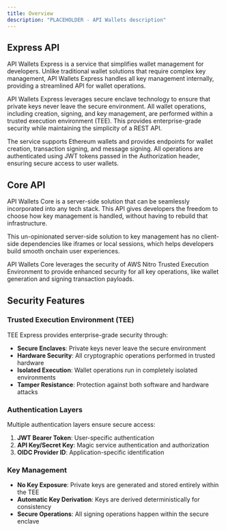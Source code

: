 ```yaml
---
title: Overview
description: "PLACEHOLDER - API Wallets description"
---
```


## Express API

API Wallets Express is a service that simplifies wallet management for developers. Unlike traditional wallet solutions that require complex key management, API Wallets Express handles all key management internally, providing a streamlined API for wallet operations.

API Wallets Express leverages secure enclave technology to ensure that private keys never leave the secure environment. All wallet operations, including creation, signing, and key management, are performed within a trusted execution environment (TEE). This provides enterprise-grade security while maintaining the simplicity of a REST API.

The service supports Ethereum wallets and provides endpoints for wallet creation, transaction signing, and message signing. All operations are authenticated using JWT tokens passed in the Authorization header, ensuring secure access to user wallets.

## Core API

API Wallets Core is a server-side solution that can be seamlessly incorporated into any tech stack. This API gives developers the freedom to choose how key management is handled, without having to rebuild that infrastructure.

This un-opinionated server-side solution to key management has no client-side dependencies like iframes or local sessions, which helps developers build smooth onchain user experiences.

API Wallets Core leverages the security of AWS Nitro Trusted Execution Environment to provide enhanced security for all key operations, like wallet generation and signing transaction payloads.

## Security Features

### Trusted Execution Environment (TEE)

TEE Express provides enterprise-grade security through:

- **Secure Enclaves**: Private keys never leave the secure environment
- **Hardware Security**: All cryptographic operations performed in trusted hardware
- **Isolated Execution**: Wallet operations run in completely isolated environments
- **Tamper Resistance**: Protection against both software and hardware attacks

### Authentication Layers

Multiple authentication layers ensure secure access:

1. **JWT Bearer Token**: User-specific authentication
2. **API Key/Secret Key**: Magic service authentication and authorization  
3. **OIDC Provider ID**: Application-specific identification

### Key Management

- **No Key Exposure**: Private keys are generated and stored entirely within the TEE
- **Automatic Key Derivation**: Keys are derived deterministically for consistency
- **Secure Operations**: All signing operations happen within the secure enclave
